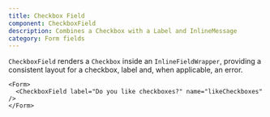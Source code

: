 ```yaml
---
title: Checkbox Field
component: CheckboxField
description: Combines a Checkbox with a Label and InlineMessage
category: Form fields
---
```


`CheckboxField` renders a `Checkbox` inside an `InlineFieldWrapper`, providing a consistent layout for a checkbox, label and, when applicable, an error.

```tsx preview
<Form>
  <CheckboxField label="Do you like checkboxes?" name="likeCheckboxes" />
</Form>
```
